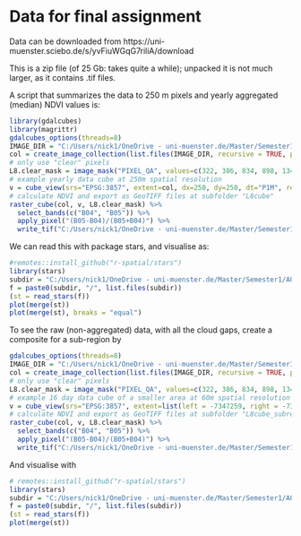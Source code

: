 # Data for final assignment

Data can be downloaded from https://uni-muenster.sciebo.de/s/yvFiuWGqG7riliA/download

This is a zip file (of 25 Gb: takes quite a while); unpacked it is not much larger, as
it contains .tif files.

A script that summarizes the data to 250 m pixels and yearly aggregated (median) NDVI values is:

```r
library(gdalcubes)
library(magrittr)
gdalcubes_options(threads=8)
IMAGE_DIR = "C:/Users/nick1/OneDrive - uni-muenster.de/Master/Semester1/AOSD/finalTask/L8_cropped" # please change
col = create_image_collection(list.files(IMAGE_DIR, recursive = TRUE, pattern=".tif", full.names  = TRUE), "L8_SR")
# only use "clear" pixels
L8.clear_mask = image_mask("PIXEL_QA", values=c(322, 386, 834, 898, 1346, 324, 388, 836, 900, 1348), invert = TRUE)
# example yearly data cube at 250m spatial resolution
v = cube_view(srs="EPSG:3857", extent=col, dx=250, dy=250, dt="P1M", resampling = "average", aggregation = "median")
# calculate NDVI and export as GeoTIFF files at subfolder "L8cube"
raster_cube(col, v, L8.clear_mask) %>%
  select_bands(c("B04", "B05")) %>%
  apply_pixel("(B05-B04)/(B05+B04)") %>%
  write_tif("C:/Users/nick1/OneDrive - uni-muenster.de/Master/Semester1/AOSD/finalTask/L8cube2",prefix = "NDVI_")
```

We can read this with package stars, and visualise as:

```r
#remotes::install_github("r-spatial/stars")
library(stars)
subdir = "C:/Users/nick1/OneDrive - uni-muenster.de/Master/Semester1/AOSD/finalTask/L8cube"
f = paste0(subdir, "/", list.files(subdir))
(st = read_stars(f))
plot(merge(st))
plot(merge(st), breaks = "equal")
```

To see the raw (non-aggregated) data, with all the cloud gaps, create a
composite for a sub-region by
```r
gdalcubes_options(threads=8)
IMAGE_DIR = "C:/Users/nick1/OneDrive - uni-muenster.de/Master/Semester1/AOSD/finalTask/L8_cropped" # please change
col = create_image_collection(list.files(IMAGE_DIR, recursive = TRUE, pattern=".tif", full.names  = TRUE), "L8_SR")
# only use "clear" pixels
L8.clear_mask = image_mask("PIXEL_QA", values=c(322, 386, 834, 898, 1346, 324, 388, 836, 900, 1348), invert = TRUE)
# example 16 day data cube of a smaller area at 60m spatial resolution
v = cube_view(srs="EPSG:3857", extent=list(left = -7347259, right = -7314864, top = -995476.1, bottom = -1025490, t0 ="2015-01-01", t1 = "2018-12-31"), dx=60, dy=60, dt = "P16D", resampling = "average", aggregation = "median")
# calculate NDVI and export as GeoTIFF files at subfolder "L8cube_subregion"
raster_cube(col, v, L8.clear_mask) %>%
  select_bands(c("B04", "B05")) %>%
  apply_pixel("(B05-B04)/(B05+B04)") %>%
  write_tif("C:/Users/nick1/OneDrive - uni-muenster.de/Master/Semester1/AOSD/finalTask/L8_croppedL8cube_subregion",prefix = "NDVI_")
```

And visualise with
```r
# remotes::install_github("r-spatial/stars")
library(stars)
subdir = "C:/Users/nick1/OneDrive - uni-muenster.de/Master/Semester1/AOSD/finalTask/L8_croppedL8cube_subregion"
f = paste0(subdir, "/", list.files(subdir))
(st = read_stars(f))
plot(merge(st))
```